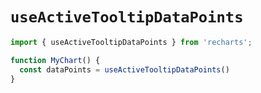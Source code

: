 
<Meta of={ComponentStories} />

# `useActiveTooltipDataPoints`

```jsx
import { useActiveTooltipDataPoints } from 'recharts';

function MyChart() {
  const dataPoints = useActiveTooltipDataPoints()
}
```
